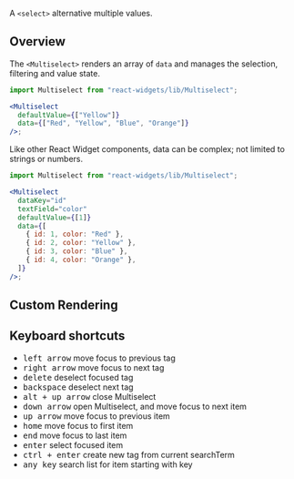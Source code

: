 A `<select>` alternative multiple values.

## Overview

The `<Multiselect>` renders an array of `data` and manages the selection, filtering and value state.

```jsx
import Multiselect from "react-widgets/lib/Multiselect";

<Multiselect
  defaultValue={["Yellow"]}
  data={["Red", "Yellow", "Blue", "Orange"]}
/>;
```

Like other React Widget components, data can be complex; not limited to strings or numbers.

```jsx
import Multiselect from "react-widgets/lib/Multiselect";

<Multiselect
  dataKey="id"
  textField="color"
  defaultValue={[1]}
  data={[
    { id: 1, color: "Red" },
    { id: 2, color: "Yellow" },
    { id: 3, color: "Blue" },
    { id: 4, color: "Orange" },
  ]}
/>;
```

## Custom Rendering

## Keyboard shortcuts

- <kbd>left arrow</kbd> move focus to previous tag
- <kbd>right arrow</kbd> move focus to next tag
- <kbd>delete</kbd> deselect focused tag
- <kbd>backspace</kbd> deselect next tag
- <kbd>alt + up arrow</kbd> close Multiselect
- <kbd>down arrow</kbd> open Multiselect, and move focus to next
  item
- <kbd>up arrow</kbd> move focus to previous item
- <kbd>home</kbd> move focus to first item
- <kbd>end</kbd> move focus to last item
- <kbd>enter</kbd> select focused item
- <kbd>ctrl + enter</kbd> create new tag from current searchTerm
- <kbd>any key</kbd> search list for item starting with key
